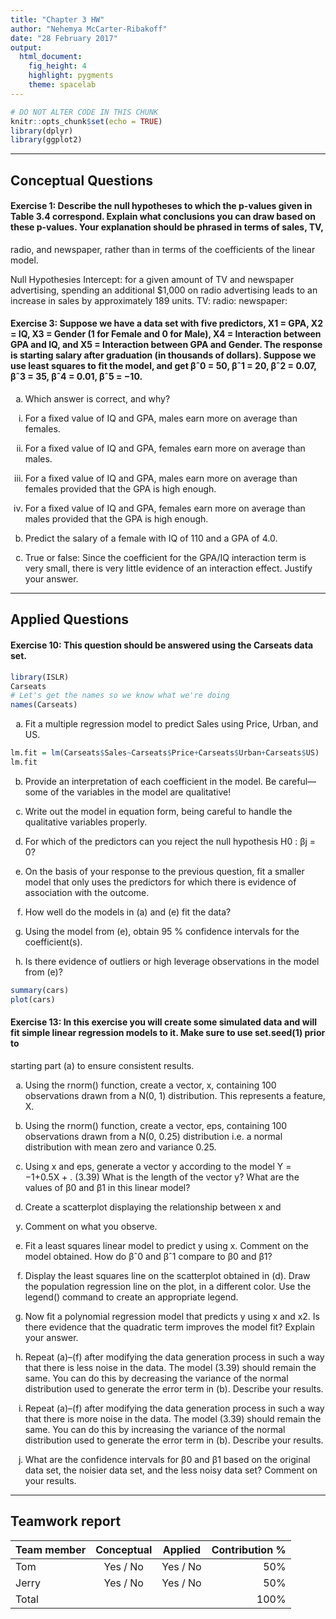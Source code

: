 ```yaml
---
title: "Chapter 3 HW"
author: "Nehemya McCarter-Ribakoff"
date: "28 February 2017"
output: 
  html_document: 
    fig_height: 4
    highlight: pygments
    theme: spacelab
---
```


```r
# DO NOT ALTER CODE IN THIS CHUNK
knitr::opts_chunk$set(echo = TRUE)
library(dplyr)
library(ggplot2)
```

* * *

## Conceptual Questions


#### Exercise 1: Describe the null hypotheses to which the p-values given in Table 3.4 correspond. Explain what conclusions you can draw based on these p-values. Your explanation should be phrased in terms of sales, TV,
radio, and newspaper, rather than in terms of the coefficients of the
linear model.

Null Hypothesies
Intercept: for a given amount of TV and newspaper advertising, spending an additional $1,000 on radio advertising leads to an increase in sales by approximately 189 units.
TV:
radio:
newspaper:


#### Exercise 3:  Suppose we have a data set with five predictors, X1 = GPA, X2 = IQ, X3 = Gender (1 for Female and 0 for Male), X4 = Interaction between GPA and IQ, and X5 = Interaction between GPA and Gender. The response is starting salary after graduation (in thousands of dollars). Suppose we use least squares to fit the model, and get βˆ0 = 50, βˆ1 = 20, βˆ2 = 0.07, βˆ3 = 35, βˆ4 = 0.01, βˆ5 = −10.

(a) Which answer is correct, and why?
i. For a fixed value of IQ and GPA, males earn more on average
than females.

ii. For a fixed value of IQ and GPA, females earn more on
average than males.

iii. For a fixed value of IQ and GPA, males earn more on average
than females provided that the GPA is high enough.

iv. For a fixed value of IQ and GPA, females earn more on
average than males provided that the GPA is high enough.

(b) Predict the salary of a female with IQ of 110 and a GPA of 4.0.

(c) True or false: Since the coefficient for the GPA/IQ interaction
term is very small, there is very little evidence of an interaction
effect. Justify your answer.


* * *

## Applied Questions

#### Exercise 10: This question should be answered using the Carseats data set.

```r
library(ISLR)
Carseats
# Let's get the names so we know what we're doing
names(Carseats)
```

(a) Fit a multiple regression model to predict Sales using Price,
Urban, and US.

```r
lm.fit = lm(Carseats$Sales~Carseats$Price+Carseats$Urban+Carseats$US)
lm.fit
```

(b) Provide an interpretation of each coefficient in the model. Be
careful—some of the variables in the model are qualitative!


(c) Write out the model in equation form, being careful to handle
the qualitative variables properly.

(d) For which of the predictors can you reject the null hypothesis
H0 : βj = 0?

(e) On the basis of your response to the previous question, fit a
smaller model that only uses the predictors for which there is
evidence of association with the outcome.

(f) How well do the models in (a) and (e) fit the data?

(g) Using the model from (e), obtain 95 % confidence intervals for
the coefficient(s).

(h) Is there evidence of outliers or high leverage observations in the
model from (e)?



```r
summary(cars)
plot(cars)
```

#### Exercise 13: In this exercise you will create some simulated data and will fit simple linear regression models to it. Make sure to use set.seed(1) prior to
starting part (a) to ensure consistent results.

(a) Using the rnorm() function, create a vector, x, containing 100
observations drawn from a N(0, 1) distribution. This represents
a feature, X.

(b) Using the rnorm() function, create a vector, eps, containing 100
observations drawn from a N(0, 0.25) distribution i.e. a normal
distribution with mean zero and variance 0.25.

(c) Using x and eps, generate a vector y according to the model
Y = −1+0.5X + . (3.39)
What is the length of the vector y? What are the values of β0
and β1 in this linear model?

(d) Create a scatterplot displaying the relationship between x and
y. Comment on what you observe.
(e) Fit a least squares linear model to predict y using x. Comment
on the model obtained. How do βˆ0 and βˆ1 compare to β0 and
β1?

(f) Display the least squares line on the scatterplot obtained in (d).
Draw the population regression line on the plot, in a different
color. Use the legend() command to create an appropriate legend.

(g) Now fit a polynomial regression model that predicts y using x
and x2. Is there evidence that the quadratic term improves the
model fit? Explain your answer.

(h) Repeat (a)–(f) after modifying the data generation process in
such a way that there is less noise in the data. The model (3.39)
should remain the same. You can do this by decreasing the variance
of the normal distribution used to generate the error term
 in (b). Describe your results.

(i) Repeat (a)–(f) after modifying the data generation process in
such a way that there is more noise in the data. The model
(3.39) should remain the same. You can do this by increasing
the variance of the normal distribution used to generate the
error term  in (b). Describe your results.

(j) What are the confidence intervals for β0 and β1 based on the
original data set, the noisier data set, and the less noisy data
set? Comment on your results.







* * *

## Teamwork report

<!--
For each team member, write their name, whether they attended the lab session, 
whether they were the author for this week, and their contribution to the lab 
report (as a percentage). The percentages should add up to 100.
-->

| Team member             | Conceptual | Applied  | Contribution % |
|:------------------------|:----------:|:--------:|---------------:|
| Tom                     | Yes / No   | Yes / No | 50%            |
| Jerry                   | Yes / No   | Yes / No | 50%            |
| Total                   |            |          | 100%           |